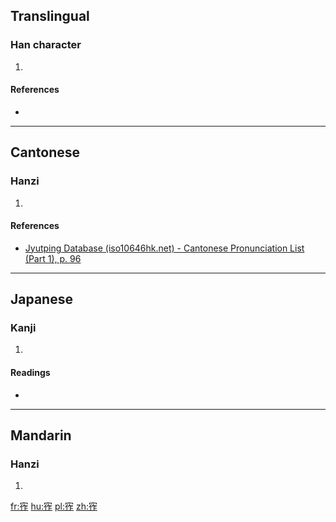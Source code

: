 ==Translingual==

===Han character===
{{Han char|rn=40|rad=宀|as=07|sn=10|four=|canj=JOOS|ids=⿱宀作}}

# {{defn|Han|sort=宀07}}

====References====
* {{Han ref|kx=0286.090|dkj=07162|dj=0565.050|hdz=20933.080|uh=5BB1|ud=23473}}

----

==Cantonese==

===Hanzi===
{{yue-hanzi|jyut=[[zaa6]]|y=jaa6}}

# {{defn|lang=yue|sort=宀07}}

====References====
* [http://www.iso10646hk.net/jp/document/download.jsp Jyutping Database (iso10646hk.net) - Cantonese Pronunciation List (Part 1), p. 96]

----

==Japanese==

===Kanji===
{{ja-kanji|grade=|rs=宀07}}

# {{defn|lang=ja|sort=宀07}}

====Readings====
* {{ja-readings|on=[[さ]] (sa), [[じゃ]] (ja)|kun=[[ひろい]] (hiroi)}}

----

==Mandarin==

===Hanzi===
{{cmn-hanzi|pin=[[zhà]] ([[zha4]])|wg=cha<sup>4</sup>}}

# {{defn|lang=cmn|sort=宀07}}

[[fr:宱]]
[[hu:宱]]
[[pl:宱]]
[[zh:宱]]